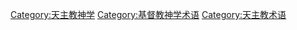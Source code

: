 [[Category:天主教神学|Category:天主教神学]]
[[Category:基督教神学术语|Category:基督教神学术语]]
[[Category:天主教术语|Category:天主教术语]]